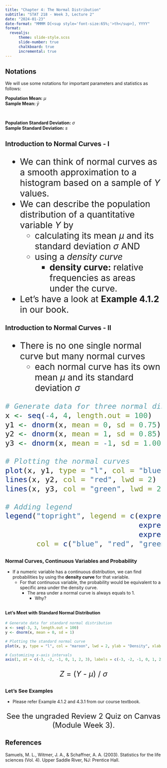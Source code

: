 ```yaml
---
title: "Chapter 4: The Normal Distribution"
subtitle: "STAT 218 - Week 3, Lecture 2"
date: "2024-01-23"
date-format: "MMMM D[<sup style='font-size:65%;'>th</sup>], YYYY"
format: 
  revealjs:
      theme: slide-style.scss
      slide-number: true
      chalkboard: true
      incremental: true
---
```




## Notations

We will use some notations for important parameters and statistics as follows:

::: fragment

::: callout-important

__Population Mean:__ $\mu$  
__Sample Mean:__ $\bar{y}$  

<br>

__Population Standard Deviation:__ $\sigma$   
__Sample Standard Deviation:__ $s$

:::
:::


## Introduction to Normal Curves - I
::: {style="text-align: left; font-size: 28px"}

- We can think of normal curves as a smooth approximation to a histogram based on a sample of _$Y$_ values.
- We can describe the population distribution of a quantitative variable _$Y$_ by
  - calculating its mean $\mu$ and its standard deviation $\sigma$ AND
  - using a _density curve_ 
    - __density curve:__ relative frequencies as areas under the curve.

- Let's have a look at __Example 4.1.2__ in our book.

:::

## Introduction to Normal Curves - II

::: {style="text-align: left; font-size: 28px"}
- There is no one single normal curve but many normal curves
  - each normal curve has its own mean $\mu$ and its standard deviation $\sigma$

::: fragment
::: {style="fig-align: center; font-size: 28px"}

```r
# Generate data for three normal distributions
x <- seq(-4, 4, length.out = 100)
y1 <- dnorm(x, mean = 0, sd = 0.75)
y2 <- dnorm(x, mean = 1, sd = 0.85)
y3 <- dnorm(x, mean = -1, sd = 1.00)

# Plotting the normal curves
plot(x, y1, type = "l", col = "blue", lwd = 2, ylab = "Density", xlab = "Values", main = "Three Normal Curves")
lines(x, y2, col = "red", lwd = 2)
lines(x, y3, col = "green", lwd = 2)

# Adding legend
legend("topright", legend = c(expression(paste("Mean = ", mu, " = 0, ", sigma, " = 0.75")),
                              expression(paste("Mean = ", mu, " = 1, ", sigma, " = 0.85")),
                              expression(paste("Mean = ", mu, " = -1, ", sigma, " = 1.00"))), 
       col = c("blue", "red", "green"), lwd = 2)
```
:::
:::
:::

##
### Normal Curves, Continuous Variables and Probability

- If a numeric variable has a continuous distribution, we can find probabilities by using the __density curve__ for that variable.
  - For that continuous variable, the probability would be equivalent to a specific area under the density curve.
    - The area under a normal curve is always equals to 1.
      - Why?

##
#### Let's Meet with Standard Normal Distribution

```r

# Generate data for standard normal distribution
x <- seq(-3, 3, length.out = 100)
y <- dnorm(x, mean = 0, sd = 1)

# Plotting the standard normal curve
plot(x, y, type = "l", col = "maroon", lwd = 2, ylab = "Density", xlab = "Values", main = "Standard Normal Distribution")

# Customizing x-axis intervals
axis(1, at = c(-3, -2, -1, 0, 1, 2, 3), labels = c(-3, -2, -1, 0, 1, 2, 3))

```

::: fragment
:::{.callout-tip title="Standardization Formula"}
::: {style="text-align: center; font-size: 24px"}

$Z$ = ($Y$ - $\mu$) / $\sigma$

:::
:::
:::


##
### Let's See Examples 

- Please refer Example 4.1.2 and 4.3.1 from our course textbook.  

::: fragment
:::{.callout-tip title="Review 2 - Quiz"}
::: {style="text-align: center; font-size: 24px"}

See the ungraded Review 2 Quiz on Canvas (Module Week 3). 

:::
:::
:::

## References
::: {style="text-align: left; font-size: 14px"}

Samuels, M. L., Witmer, J. A., & Schaffner, A. A. (2003). Statistics for the life sciences (Vol. 4). Upper Saddle River, NJ: Prentice Hall.

:::
